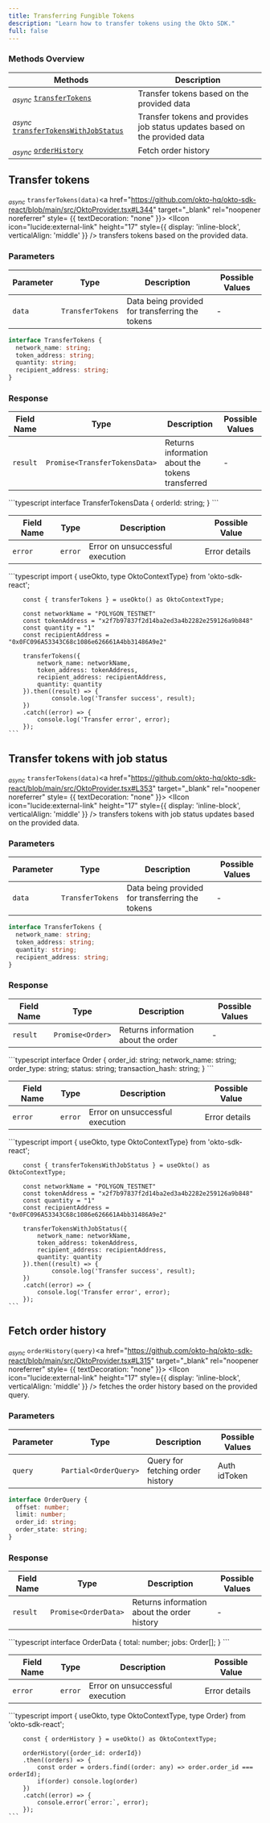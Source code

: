 ```yaml
---
title: Transferring Fungible Tokens
description: "Learn how to transfer tokens using the Okto SDK."
full: false
---
```




### Methods Overview

| Methods                                                                                   | Description                                                                |                 
|-------------------------------------------------------------------------------------------|----------------------------------------------------------------------------|
| <sub><i>async</i></sub> [`transferTokens`](#transfer-tokens)                              | Transfer tokens based on the provided data                                 |
| <sub><i>async</i></sub> [`transferTokensWithJobStatus`](#transfer-tokens-with-job-status) | Transfer tokens and provides job status updates based on the provided data |
| <sub><i>async</i></sub> [`orderHistory`](#fetch-order-history)                            | Fetch order history                                                        |

<div className="method-box">

## Transfer tokens

<sub><i>async</i></sub> `transferTokens(data)`<a href="https://github.com/okto-hq/okto-sdk-react/blob/main/src/OktoProvider.tsx#L344" target="_blank" rel="noopener noreferrer" style= {{ textDecoration: "none" }}> <IIcon icon="lucide:external-link" height="17" style={{ display: 'inline-block', verticalAlign: 'middle' }} /></a> transfers tokens based on the provided data.

### Parameters

| Parameter   | Type            | Description                                     | Possible Values |
|-------------|-----------------|-------------------------------------------------|-----------------|
| `data`     | `TransferTokens` | Data being provided for transferring the tokens | -               |

```typescript
interface TransferTokens {
  network_name: string;
  token_address: string;
  quantity: string;
  recipient_address: string;
}
```

### Response

<Callout title="Success Response">

| Field Name | Type                          | Description                                      | Possible Values |
|------------|-------------------------------|--------------------------------------------------|-----------------|
| `result`   | `Promise<TransferTokensData>` | Returns information about the tokens transferred | -               |

<Accordions>
<Accordion title="Response Type">
```typescript
interface TransferTokensData {
  orderId: string;
}
```
</Accordion>
</Accordions>

</Callout>



<Callout type="error" title="Error Response">

| Field Name | Type     | Description                                     | Possible Value|
|------------|---------------|--------------------------------------------|---------------|
| `error`    | `error`       |  Error on unsuccessful execution           | Error details |

</Callout>


<Accordions>
<Accordion title="Example">
<Tabs items={['Typescript']}>
  <Tab value="Typescript">
    ```typescript
        import { useOkto, type OktoContextType} from 'okto-sdk-react';
 
        const { transferTokens } = useOkto() as OktoContextType;
 
        const networkName = "POLYGON_TESTNET"
        const tokenAddress = "x2f7b97837f2d14ba2ed3a4b2282e259126a9b848"
        const quantity = "1"
        const recipientAddress = "0x0FC096A53343C68c1086e626661A4bb31486A9e2"
 
        transferTokens({
            network_name: networkName,
            token_address: tokenAddress,
            recipient_address: recipientAddress,
            quantity: quantity
        }).then((result) => {
                console.log('Transfer success', result);
        })
        .catch((error) => {
            console.log('Transfer error', error);
        });
    ```
  </Tab>
</Tabs>
</Accordion>
</Accordions>

</div>

<div className="method-box">

## Transfer tokens with job status 

<sub><i>async</i></sub> `transferTokens(data)`<a href="https://github.com/okto-hq/okto-sdk-react/blob/main/src/OktoProvider.tsx#L353" target="_blank" rel="noopener noreferrer" style= {{ textDecoration: "none" }}> <IIcon icon="lucide:external-link" height="17" style={{ display: 'inline-block', verticalAlign: 'middle' }} /></a> transfers tokens with job status updates based on the provided data.

### Parameters

| Parameter   | Type            | Description                                     | Possible Values |
|-------------|-----------------|-------------------------------------------------|-----------------|
| `data`     | `TransferTokens` | Data being provided for transferring the tokens | -               |

```typescript
interface TransferTokens {
  network_name: string;
  token_address: string;
  quantity: string;
  recipient_address: string;
}
```

### Response

<Callout title="Success Response">

| Field Name | Type              | Description                         | Possible Values |
|------------|-------------------|-------------------------------------|-----------------|
| `result`   | `Promise<Order>`  | Returns information about the order | -               |

<Accordions>
<Accordion title="Response Type">
```typescript
interface Order {
  order_id: string;
  network_name: string;
  order_type: string;
  status: string;
  transaction_hash: string;
}
```
</Accordion>
</Accordions>

</Callout>



<Callout type="error" title="Error Response">

| Field Name | Type     | Description                                     | Possible Value|
|------------|---------------|--------------------------------------------|---------------|
| `error`    | `error`       |  Error on unsuccessful execution           | Error details |

</Callout>


<Accordions>
<Accordion title="Example">
<Tabs items={['Typescript']}>
  <Tab value="Typescript">
    ```typescript
        import { useOkto, type OktoContextType} from 'okto-sdk-react';
 
        const { transferTokensWithJobStatus } = useOkto() as OktoContextType;
 
        const networkName = "POLYGON_TESTNET"
        const tokenAddress = "x2f7b97837f2d14ba2ed3a4b2282e259126a9b848"
        const quantity = "1"
        const recipientAddress = "0x0FC096A53343C68c1086e626661A4bb31486A9e2"
 
        transferTokensWithJobStatus({
            network_name: networkName,
            token_address: tokenAddress,
            recipient_address: recipientAddress,
            quantity: quantity
        }).then((result) => {
                console.log('Transfer success', result);
        })
        .catch((error) => {
            console.log('Transfer error', error);
        });
    ```
  </Tab>
</Tabs>
</Accordion>
</Accordions>

</div>

<div className="method-box">

## Fetch order history

<sub><i>async</i></sub> `orderHistory(query)`<a href="https://github.com/okto-hq/okto-sdk-react/blob/main/src/OktoProvider.tsx#L315" target="_blank" rel="noopener noreferrer" style= {{ textDecoration: "none" }}> <IIcon icon="lucide:external-link" height="17" style={{ display: 'inline-block', verticalAlign: 'middle' }} /></a> fetches the order history based on the provided query.

### Parameters

| Parameter   | Type                  | Description                      | Possible Values |
|-------------|-----------------------|----------------------------------|-----------------|
| `query`     | `Partial<OrderQuery>` | Query for fetching order history | Auth idToken    |

```typescript
interface OrderQuery {
  offset: number;
  limit: number;
  order_id: string;
  order_state: string;
}
```

### Response

<Callout title="Success Response">

| Field Name | Type                 | Description                                 | Possible Values |
|------------|----------------------|---------------------------------------------|-----------------|
| `result`   | `Promise<OrderData>` | Returns information about the order history | -               |

<Accordions>
<Accordion title="Response Type">
```typescript
interface OrderData {
  total: number;
  jobs: Order[];
}
```
</Accordion>
</Accordions>

</Callout>

<Callout type="error" title="Error Response">

| Field Name | Type     | Description                                     | Possible Value|
|------------|---------------|--------------------------------------------|---------------|
| `error`    | `error`       |  Error on unsuccessful execution           | Error details |

</Callout>


<Accordions>
<Accordion title="Example">
<Tabs items={['Typescript']}>
  <Tab value="Typescript">
    ```typescript
        import { useOkto, type OktoContextType, type Order} from 'okto-sdk-react';
 
        const { orderHistory } = useOkto() as OktoContextType;
 
        orderHistory({order_id: orderId})
        .then((orders) => {
            const order = orders.find((order: any) => order.order_id === orderId);
            if(order) console.log(order)
        })
        .catch((error) => {
            console.error(`error:`, error);
        });
    ```
  </Tab>
</Tabs>
</Accordion>
</Accordions>

</div>